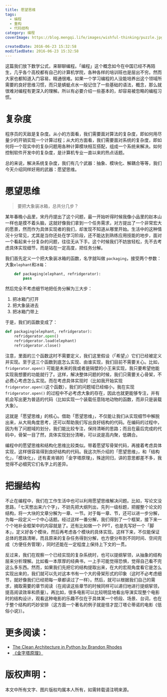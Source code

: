 ```yaml
---
title: 愿望思维
tags:
  - 编程
  - 重构
  - 代码结构
category: 编程
coverImage: https://blog.mengqi.life/images/wishful-thinking/puzzle.jpg

createdDate: 2016-06-23 15:32:58
modifiedDate: 2016-06-23 15:32:58
---
```


这篇我们放下数学公式，来聊聊编程。「编程」这个概念如今在中国已经不再陌生，几乎各个高校都有自己的计算机学院，各种各样的培训班也是层出不穷。然而大家也都知道入门容易，精通很难。如果一个学习编程的人没能培养出这个领域所需要的良好思维习惯，而只是蜻蜓点水一般记住了一些基础的语法，概念，那么就很难对编程有更深入的理解。所以有必要介绍一些基本的，却容易被忽略的编程习惯。

# 复杂度
程序员的天敌是复杂度。从小的方面看，我们需要面对算法的复杂度，即如何用尽量少的开销实现一个计算过程；从大的方面看，我们需要面对系统的复杂度，即如何将一个现实中的复杂问题用各种计算模块相互搭配，组成一个系统来解决。如何控制软件开发中的复杂度，是计算机专业一直以来的热点话题。

总的来说，解决系统复杂度，我们有几个武器：抽象、模块化、解耦合等等，我们今天介绍同样好用的武器：愿望思维。


# 愿望思维
> 要把大象装冰箱，总共分几步？

某年春晚小品里，宋丹丹提出了这个问题，最一开始听得时候我像小品里的赵本山一样也是摸不着头脑，这就好像我们拿到一个任务需求，对方提出了一个非常宏大的愿景，然而作为具体实现者的我们，却发现不知道从哪里开始。生活中的这种情况十分常见，尤其是当你还处在学习阶段，还不能达到熟练应用技能的地步，面对一个看起来十分复杂的问题，往往无从下手。这个时候我们不妨放轻松，先不去考虑具体实现细节，而是站在一定高度，把任务分解。

我们首先定义一个把大象装冰箱的函数，名字就叫做 `packaging`，接受两个参数：大象`elephant`和`冰箱`：

```python
    def packaging(elephant, refridgerator):
        pass
```

然后完全不考虑细节地把任务分解为三大步：
1. 把冰箱门打开
2. 把大象装进去
3. 把冰箱门带上

于是，我们的函数变成了：

```python
def packaging(elephant, refridgerator):
    refridgerator.open()
    refridgerator.load(elephant)
    refridgerator.close()
```

注意，里面的三个函数这时不需要定义，我们这里假设（「希望」）它们已经被定义并实现。至于这三个函数到底怎么实现、由谁实现，我们目前不需要关心。比如，`fridgerator.open()` 可能是未来的我或者是隔壁的小王来实现，我只要希望他能实现我想要的功能就行了。这样，解决整体问题的时候，我们只需要关心骨架，不必费心考虑怎么实现。而在考虑具体实现时（比如我开始实现 `fridgerator.open()`这个函数），我们的问题域已经缩小，我在实现 `fridgerator.open()` 的过程中不必考虑大象的存在，因此也就更能够专注，并有机会写出更为普适的代码（比如实现一个装载任意陆地动物的函数，而非只是装载大象）。

这就是「愿望思维」的核心。借助「愿望思维」，不仅能让我们从实现细节中解脱出来，从大局角度思考，还可以帮助我们写出良好结构的代码。在编码的过程中，因为有了问题域的划分，我们能比较专注，保持清晰的思路；而且在最后完成的代码中，骨架一目了然，具体实现划分清晰，可以说是高内聚，低耦合。

编程中的愿望思维和结构化思维比较类似。带着愿望写骨架代码，再接着考虑具体实现，这样很容易得到良好结构的代码。我这次所介绍的「愿望思维」，和「结构化」，「模块化」，还有麦肯锡的「金字塔原理」，殊途同归，讲的意思都差不多，我觉得不必细究它们名字上的差异。

# 把握结构
不止在编程中，我们在工作生活中也可以利用愿望思维解决问题。比如，写论文没思路，「七天憋出来六个字」，不妨先把大纲列出，先列一级标题，把握整个论文的结构，将一大块的文章分解为一章、一节。对于每一章、节，还可以进一步分解，为每一段定义一个中心话题。经过这样一番分解，我们得到了一个框架，接下来一个个地补全框架中的内容就是了。还有比如做一个 PPT，也是先写好一个「脚本」，定义好各个模块，然后再考虑各个模块的具体实现。这样下来，不仅能保证总体的思路清晰，而且原来的复杂任务得到分解，也方便分布到不同时间、空间完成（方便任务管理），同时还能在一定程度上保持上下文的一贯。

反过来，我们在观察一个已经实现的复杂系统时，也可以提纲挈领，从抽象的结构层来分析理解。比如看一本厚厚的经典书，一上手可能觉得恐惧，觉得自己看不完这么多东西。然而，如果我们先把它的结构提取出来，在大的宏观角度看它是怎么实现出来的，我们就可以先对这本书有一个大的骨架形式的印象（这时不必考虑细节，就好像我们已经把每一章都读过了一样）。然后，就可以根据我们自己的需求，摘取需要的章节阅读（在阅读这些章节的时候同样可以递归地进行提纲挈领，提高阅读效率和质量）。再比如，很多电影可以比较明显地看出导演实现整个电影时的结构设计，观看这种电影的乐趣不仅在于具体某一个桥段、场景、台词，也在于整个结构的巧妙安排（这方面一个著名的例子就是怪才昆汀塔仑蒂诺的电影《低俗小说》）。

# 更多阅读：
- [The Clean Architecture in Python by Brandon Rhodes](http://rhodesmill.org/brandon/slides/2014-07-pyohio/clean-architecture/)
- [《金字塔原理》](https://book.douban.com/subject/4882120/)

# 版权声明：

本文中所有文字、图片版权均属本人所有，如需转载请注明来源。
